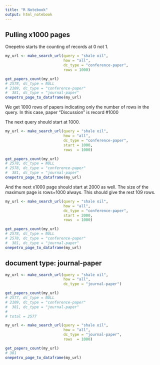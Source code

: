 ```yaml
---
title: "R Notebook"
output: html_notebook
---
```



## Pulling x1000 pages
Onepetro starts the counting of records at 0 not 1.

```r
my_url <- make_search_url(query = "shale oil", 
                          how = "all", 
                          dc_type = "conference-paper",
                          rows = 1000)

get_papers_count(my_url)
# 2578, dc_type = NULL
# 2109, dc_type = "conference-paper"
#  381, dc_type = "journal-paper"
onepetro_page_to_dataframe(my_url)
```

We get 1000 rows of papers indicating only the number of rows in the query.
In this case, paper "Discussion" is record #1000

The next query should start at 1000.

```r
my_url <- make_search_url(query = "shale oil", 
                          how = "all", 
                          dc_type = "conference-paper",
                          start = 1000,
                          rows  = 1000)

get_papers_count(my_url)
# 2578, dc_type = NULL
# 2578, dc_type = "conference-paper"
#  381, dc_type = "journal-paper"
onepetro_page_to_dataframe(my_url)
```

And the next x1000 page should start at 2000 as well.
The size of the maximum page is rows=1000 always.
This should give the rest 109 rows.

```r
my_url <- make_search_url(query = "shale oil", 
                          how = "all", 
                          dc_type = "conference-paper",
                          start = 2000,
                          rows  = 1000)

get_papers_count(my_url)
# 2578, dc_type = NULL
# 2578, dc_type = "conference-paper"
#  381, dc_type = "journal-paper"
onepetro_page_to_dataframe(my_url)
```

## document type: journal-paper

```r
my_url <- make_search_url(query = "shale oil", 
                          how = "all",
                          dc_type = "journal-paper")

get_papers_count(my_url)
# 2577, dc_type = NULL
# 2109, dc_type = "conference-paper"
#  381, dc_type = "journal-paper"
# 
# total = 2577
```

```r
my_url <- make_search_url(query = "shale oil", 
                          how = "all",
                          dc_type = "journal-paper",
                          rows  = 1000)

get_papers_count(my_url)
# 381
onepetro_page_to_dataframe(my_url)
```



